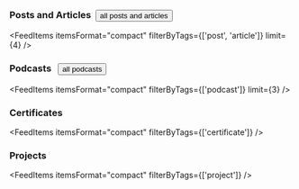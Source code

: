 <AuthorBanner />
&nbsp;
<h3>Posts and Articles&nbsp;&nbsp;<Link to='posts-and-articles'><Button>all posts and articles</Button></Link></h3>

<FeedItems 
  itemsFormat="compact" 
  filterByTags={['post', 'article']} 
  limit={4} 
/>

<h3>Podcasts&nbsp;&nbsp;<Link to='tags/podcast'>
<Button>all podcasts</Button></Link></h3>

<FeedItems itemsFormat="compact" filterByTags={['podcast']} limit={3} />

### Certificates

<FeedItems itemsFormat="compact" filterByTags={['certificate']} />

### Projects

<FeedItems itemsFormat="compact" filterByTags={['project']} />
